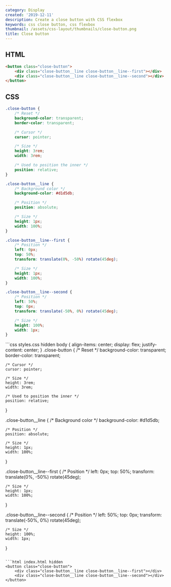 ```yaml
---
category: Display
created: '2019-12-11'
description: Create a close button with CSS flexbox
keywords: css close button, css flexbox
thumbnail: /assets/css-layout/thumbnails/close-button.png
title: Close button
---
```


## HTML

```html index.html
<button class="close-button">
    <div class="close-button__line close-button__line--first"></div>
    <div class="close-button__line close-button__line--second"></div>
</button>
```

## CSS

```css styles.css
.close-button {
    /* Reset */
    background-color: transparent;
    border-color: transparent;

    /* Cursor */
    cursor: pointer;

    /* Size */
    height: 3rem;
    width: 3rem;

    /* Used to position the inner */
    position: relative;
}

.close-button__line {
    /* Background color */
    background-color: #d1d5db;

    /* Position */
    position: absolute;

    /* Size */
    height: 1px;
    width: 100%;
}

.close-button__line--first {
    /* Position */
    left: 0px;
    top: 50%;
    transform: translate(0%, -50%) rotate(45deg);

    /* Size */
    height: 1px;
    width: 100%;
}

.close-button__line--second {
    /* Position */
    left: 50%;
    top: 0px;
    transform: translate(-50%, 0%) rotate(45deg);

    /* Size */
    height: 100%;
    width: 1px;
}
```

<Playground>
```css styles.css hidden
body {
    align-items: center;
    display: flex;
    justify-content: center;
}
.close-button {
    /* Reset */
    background-color: transparent;
    border-color: transparent;

    /* Cursor */
    cursor: pointer;

    /* Size */
    height: 3rem;
    width: 3rem;

    /* Used to position the inner */
    position: relative;
}

.close-button__line {
    /* Background color */
    background-color: #d1d5db;

    /* Position */
    position: absolute;

    /* Size */
    height: 1px;
    width: 100%;
}

.close-button__line--first {
    /* Position */
    left: 0px;
    top: 50%;
    transform: translate(0%, -50%) rotate(45deg);

    /* Size */
    height: 1px;
    width: 100%;
}

.close-button__line--second {
    /* Position */
    left: 50%;
    top: 0px;
    transform: translate(-50%, 0%) rotate(45deg);

    /* Size */
    height: 100%;
    width: 1px;
}
```

```html index.html hidden
<button class="close-button">
    <div class="close-button__line close-button__line--first"></div>
    <div class="close-button__line close-button__line--second"></div>
</button>
```
</Playground>
